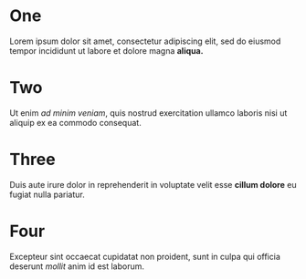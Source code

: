 
<Step>

# One

Lorem ipsum dolor sit amet, consectetur adipiscing
elit, sed do eiusmod tempor incididunt ut labore et
dolore magna **aliqua.**

</Step>

<Step>

# Two

Ut enim _ad minim veniam_, quis nostrud exercitation
ullamco laboris nisi ut aliquip ex ea commodo consequat.

</Step>

<Step>

# Three

Duis aute irure dolor in reprehenderit in voluptate velit
esse **cillum dolore** eu fugiat nulla pariatur.

</Step>

<Step>

# Four

Excepteur sint occaecat cupidatat non proident, sunt in
culpa qui officia deserunt _mollit_ anim id est laborum.

</Step>
